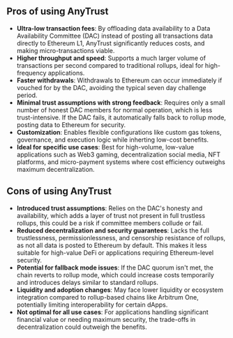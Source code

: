 ## Pros of using AnyTrust

- **Ultra-low transaction fees**: By offloading data availability to a Data Availability Committee (DAC) instead of posting all transactions data directly to Ethereum L1, AnyTrust significantly reduces costs, and making micro-transactions viable.
- **Higher throughput and speed**: Supports a much larger volume of transactions per second compared to traditional rollups, ideal for high-frequency applications.
- **Faster withdrawals**: Withdrawals to Ethereum can occur immediately if vouched for by the DAC, avoiding the typical seven day challenge period.
- **Minimal trust assumptions with strong feedback**: Requires only a small number of honest DAC members for normal operation, which is less trust-intensive. If the DAC fails, it automatically falls back to rollup mode, posting data to Ethereum for security.
- **Customization**: Enables flexible configurations like custom gas tokens, governance, and execution logic while inherting low-cost benefits.
- **Ideal for specific use cases**: Best for high-volume, low-value applications such as Web3 gaming, decentralization social media, NFT platforms, and micro-payment systems where cost efficiency outweighs maximum decentralization.

## Cons of using AnyTrust

- **Introduced trust assumptions**: Relies on the DAC's honesty and availability, which adds a layer of trust not present in full trustless rollups, this could be a risk if committee members collude or fail.
- **Reduced decentralization and security guarantees**: Lacks the full trustlessness, permissionlessness, and censorship resistance of rollups, as not all data is posted to Ethereum by default. This makes it less suitable for high-value DeFi or applications requiring Ethereum-level security.
- **Potential for fallback mode issues**: If the DAC quorum isn't met, the chain reverts to rollup mode, which could increase costs temporarily and introduces delays similar to standard rollups.
- **Liquidity and adoption changes**: May face lower liquidity or ecosystem integration compared to rollup-based chains like Arbitrum One, potentially limiting interoperability for certain dApps.
- **Not optimal for all use cases**: For applications handling significant financial value or needing maximum security, the trade-offs in decentralization could outweigh the benefits.
